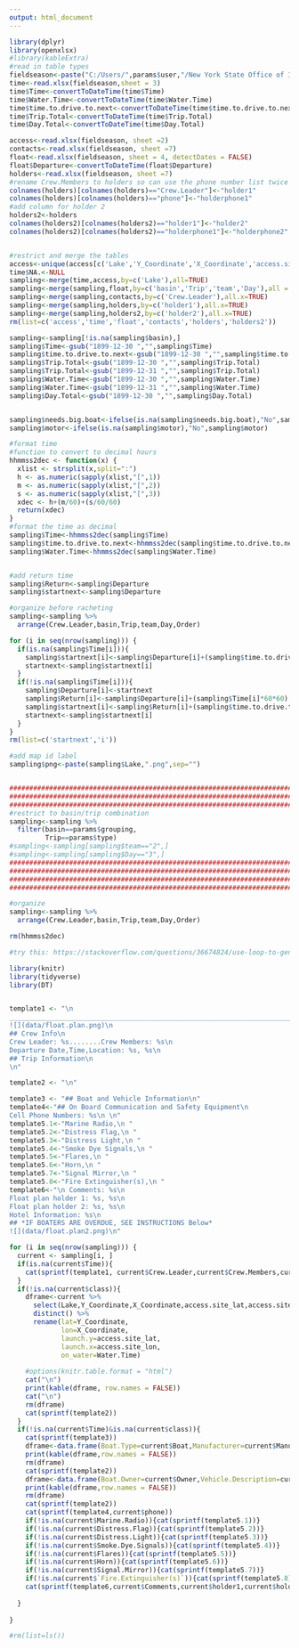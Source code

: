 ```yaml
---
output: html_document
---
```


```r
library(dplyr)
library(openxlsx)
#library(kableExtra)
#read in table types
fieldseason<-paste("C:/Users/",params$user,"/New York State Office of Information Technology Services/LMAS - LCI/2021.field.season.files/LCI.Field.Season.xlsx",sep="")
time<-read.xlsx(fieldseason,sheet = 3)
time$Time<-convertToDateTime(time$Time)
time$Water.Time<-convertToDateTime(time$Water.Time)
time$time.to.drive.to.next<-convertToDateTime(time$time.to.drive.to.next)
time$Trip.Total<-convertToDateTime(time$Trip.Total)
time$Day.Total<-convertToDateTime(time$Day.Total)

access<-read.xlsx(fieldseason, sheet =2)
contacts<-read.xlsx(fieldseason, sheet =7)
float<-read.xlsx(fieldseason, sheet = 4, detectDates = FALSE)
float$Departure<-convertToDateTime(float$Departure)
holders<-read.xlsx(fieldseason, sheet =7)
#rename Crew.Members to holders so can use the phone number list twice
colnames(holders)[colnames(holders)=="Crew.Leader"]<-"holder1"
colnames(holders)[colnames(holders)=="phone"]<-"holderphone1"
#add column for holder 2
holders2<-holders
colnames(holders2)[colnames(holders2)=="holder1"]<-"holder2"
colnames(holders2)[colnames(holders2)=="holderphone1"]<-"holderphone2"


#restrict and merge the tables
access<-unique(access[c('Lake','Y_Coordinate','X_Coordinate','access.site_lat','access.site_lon','Access','needs.big.boat','motor')])
time$NA.<-NULL
sampling<-merge(time,access,by=c('Lake'),all=TRUE)
sampling<-merge(sampling,float,by=c('basin','Trip','team','Day'),all = TRUE)
sampling<-merge(sampling,contacts,by=c('Crew.Leader'),all.x=TRUE)
sampling<-merge(sampling,holders,by=c('holder1'),all.x=TRUE)
sampling<-merge(sampling,holders2,by=c('holder2'),all.x=TRUE)
rm(list=c('access','time','float','contacts','holders','holders2'))

sampling<-sampling[!is.na(sampling$basin),]
sampling$Time<-gsub("1899-12-30 ","",sampling$Time)
sampling$time.to.drive.to.next<-gsub("1899-12-30 ","",sampling$time.to.drive.to.next)
sampling$Trip.Total<-gsub("1899-12-30 ","",sampling$Trip.Total)
sampling$Trip.Total<-gsub("1899-12-31 ","",sampling$Trip.Total)
sampling$Water.Time<-gsub("1899-12-30 ","",sampling$Water.Time)
sampling$Water.Time<-gsub("1899-12-31 ","",sampling$Water.Time)
sampling$Day.Total<-gsub("1899-12-30 ","",sampling$Day.Total)


sampling$needs.big.boat<-ifelse(is.na(sampling$needs.big.boat),"No",sampling$needs.big.boat)
sampling$motor<-ifelse(is.na(sampling$motor),"No",sampling$motor)

#format time
#function to convert to decimal hours
hhmmss2dec <- function(x) {
  xlist <- strsplit(x,split=":")
  h <- as.numeric(sapply(xlist,"[",1))
  m <- as.numeric(sapply(xlist,"[",2))
  s <- as.numeric(sapply(xlist,"[",3))
  xdec <- h+(m/60)+(s/60/60)
  return(xdec)
}
#format the time as decimal
sampling$Time<-hhmmss2dec(sampling$Time)
sampling$time.to.drive.to.next<-hhmmss2dec(sampling$time.to.drive.to.next)
sampling$Water.Time<-hhmmss2dec(sampling$Water.Time)


#add return time
sampling$Return<-sampling$Departure
sampling$startnext<-sampling$Departure

#organize before racheting
sampling<-sampling %>% 
  arrange(Crew.Leader,basin,Trip,team,Day,Order)

for (i in seq(nrow(sampling))) {
  if(is.na(sampling$Time[i])){
    sampling$startnext[i]<-sampling$Departure[i]+(sampling$time.to.drive.to.next[i]*60*60)
    startnext<-sampling$startnext[i]
  }
  if(!is.na(sampling$Time[i])){
    sampling$Departure[i]<-startnext
    sampling$Return[i]<-sampling$Departure[i]+(sampling$Time[i]*60*60)
    sampling$startnext[i]<-sampling$Return[i]+(sampling$time.to.drive.to.next[i]*60*60)
    startnext<-sampling$startnext[i]
  }
}
rm(list=c('startnext','i'))

#add map id label
sampling$png<-paste(sampling$Lake,".png",sep="")


#################################################################################################################
#################################################################################################################
#################################################################################################################
#restrict to basin/trip combination
sampling<-sampling %>% 
  filter(basin==params$grouping,
         Trip==params$type)
#sampling<-sampling[sampling$team=="2",]
#sampling<-sampling[sampling$Day=="3",]
#################################################################################################################
#################################################################################################################
#################################################################################################################
#################################################################################################################

#organize
sampling<-sampling %>% 
  arrange(Crew.Leader,basin,Trip,team,Day,Order) 

rm(hhmmss2dec)
```

```r
#try this: https://stackoverflow.com/questions/36674824/use-loop-to-generate-section-of-text-in-rmarkdown

library(knitr)
library(tidyverse)
library(DT)


template1 <- "\n
______________________________________________________________________________________\n
![](data/float.plan.png)\n
## Crew Info\n
Crew Leader: %s........Crew Members: %s\n
Departure Date,Time,Location: %s, %s\n
## Trip Information\n
\n" 

template2 <- "\n" 

template3 <- "## Boat and Vehicle Information\n"
template4<-"## On Board Communication and Safety Equipment\n
Cell Phone Numbers: %s\n \n"
template5.1<-"Marine Radio,\n "
template5.2<-"Distress Flag,\n "
template5.3<-"Distress Light,\n "
template5.4<-"Smoke Dye Signals,\n "
template5.5<-"Flares,\n "
template5.6<-"Horn,\n "
template5.7<-"Signal Mirror,\n "
template5.8<-"Fire Extinguisher(s),\n "
template6<-"\n Comments: %s\n
Float plan holder 1: %s, %s\n
Float plan holder 2: %s, %s\n
Hotel Information: %s\n
## *IF BOATERS ARE OVERDUE, SEE INSTRUCTIONS Below*
![](data/float.plan2.png)\n"

for (i in seq(nrow(sampling))) {
  current <- sampling[i, ]
  if(is.na(current$Time)){
    cat(sprintf(template1, current$Crew.Leader,current$Crew.Members,current$Departure,current$from))
  }
  if(!is.na(current$class)){
    dframe<-current %>% 
      select(Lake,Y_Coordinate,X_Coordinate,access.site_lat,access.site_lon,Water.Time,Return) %>% 
      distinct() %>% 
      rename(lat=Y_Coordinate,
             lon=X_Coordinate,
             launch.y=access.site_lat,
             launch.x=access.site_lon,
             on_water=Water.Time)
 
    #options(knitr.table.format = "html") 
    cat("\n")
    print(kable(dframe, row.names = FALSE))
    cat("\n")
    rm(dframe)
    cat(sprintf(template2))
  }
  if(!is.na(current$Time)&is.na(current$class)){
    cat(sprintf(template3))
    dframe<-data.frame(Boat.Type=current$Boat,Manufacturer=current$Manufacturer,Size.Length.Color = current$Size)
    print(kable(dframe,row.names = FALSE))
    rm(dframe)
    cat(sprintf(template2))
    dframe<-data.frame(Boat.Owner=current$Owner,Vehicle.Description=current$Vehicle)
    print(kable(dframe,row.names = FALSE))
    rm(dframe)
    cat(sprintf(template2))
    cat(sprintf(template4,current$phone))
    if(!is.na(current$Marine.Radio)){cat(sprintf(template5.1))}
    if(!is.na(current$Distress.Flag)){cat(sprintf(template5.2))}
    if(!is.na(current$Distress.Light)){cat(sprintf(template5.3))}
    if(!is.na(current$Smoke.Dye.Signals)){cat(sprintf(template5.4))}
    if(!is.na(current$Flares)){cat(sprintf(template5.5))}
    if(!is.na(current$Horn)){cat(sprintf(template5.6))}
    if(!is.na(current$Signal.Mirror)){cat(sprintf(template5.7))}
    if(!is.na(current$`Fire.Extinguisher(s)`)){cat(sprintf(template5.8))}
    cat(sprintf(template6,current$Comments,current$holder1,current$holderphone1,current$holder2,current$holderphone2,current$hotel))
    
  }
  
}

#rm(list=ls())

```
